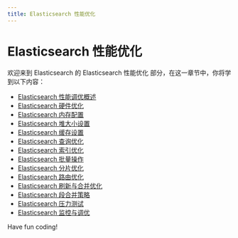 ```yaml
---
title: Elasticsearch 性能优化
---
```


# Elasticsearch 性能优化

欢迎来到 Elasticsearch 的 Elasticsearch 性能优化 部分，在这一章节中，你将学到以下内容：

- [Elasticsearch 性能调优概述](./0-elasticsearch-performance-tuning-overview.mdx)
- [Elasticsearch 硬件优化](./1-elasticsearch-hardware-optimization.mdx)
- [Elasticsearch 内存配置](./2-elasticsearch-memory-configuration.mdx)
- [Elasticsearch 堆大小设置](./3-elasticsearch-heap-size-settings.mdx)
- [Elasticsearch 缓存设置](./4-elasticsearch-cache-settings.mdx)
- [Elasticsearch 查询优化](./5-elasticsearch-query-optimization.mdx)
- [Elasticsearch 索引优化](./6-elasticsearch-index-optimization.mdx)
- [Elasticsearch 批量操作](./7-elasticsearch-bulk-actions.mdx)
- [Elasticsearch 分片优化](./8-elasticsearch-shard-optimization.mdx)
- [Elasticsearch 路由优化](./9-elasticsearch-routing-optimization.mdx)
- [Elasticsearch 刷新与合并优化](./10-elasticsearch-refresh-and-merge-optimization.mdx)
- [Elasticsearch 段合并策略](./11-elasticsearch-segment-merge-strategy.mdx)
- [Elasticsearch 压力测试](./12-elasticsearch-stress-test.mdx)
- [Elasticsearch 监控与调优](./13-elasticsearch-monitoring-and-tuning.mdx)

Have fun coding!